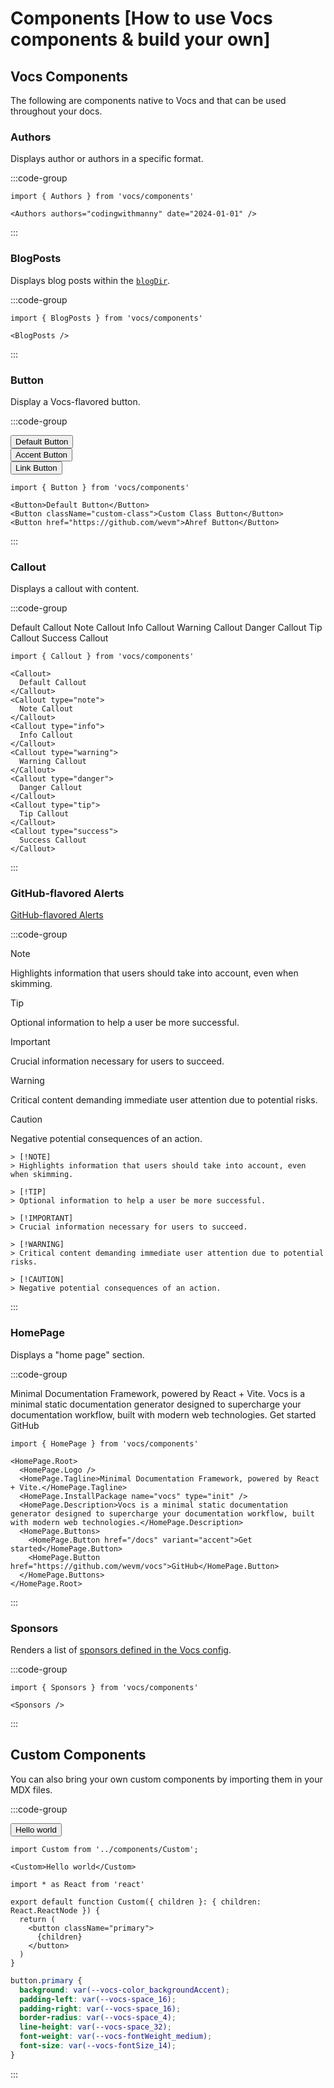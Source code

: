 
# Components [How to use Vocs components & build your own]

## Vocs Components

The following are components native to Vocs and that can be used throughout your docs.

### Authors

Displays author or authors in a specific format.

:::code-group

<div data-title="Preview">
  <Authors authors="codingwithmanny" date="2024-01-01" />
</div>

```mdx [index.mdx]
import { Authors } from 'vocs/components'

<Authors authors="codingwithmanny" date="2024-01-01" />
```
:::

### BlogPosts

Displays blog posts within the [`blogDir`](/docs/api/config#blogdir).

:::code-group

<div data-title="Preview">
  <BlogPosts />
</div>

```mdx [index.mdx]
import { BlogPosts } from 'vocs/components'

<BlogPosts />
```

:::

### Button

Display a Vocs-flavored button.

:::code-group

<div data-title="Preview">
  <div style={{ display: 'flex' }}>
    <Button>Default Button</Button>
    <div style={{ width: 8 }} />
    <Button variant="accent">Accent Button</Button>
    <div style={{ width: 8 }} />
    <Button href="https://github.com/wevm">Link Button</Button>
  </div>
</div>

```mdx [index.mdx]
import { Button } from 'vocs/components'

<Button>Default Button</Button>
<Button className="custom-class">Custom Class Button</Button>
<Button href="https://github.com/wevm">Ahref Button</Button>
```

:::

### Callout

Displays a callout with content.

:::code-group

<div data-title="Preview">
  <div style={{ display: 'flex', flexDirection: 'column', gap: 8 }}>
    <Callout>
      Default Callout
    </Callout>
    <Callout type="note">
      Note Callout
    </Callout>
    <Callout type="info">
      Info Callout
    </Callout>
    <Callout type="warning">
      Warning Callout
    </Callout>
    <Callout type="danger">
      Danger Callout
    </Callout>
    <Callout type="tip">
      Tip Callout
    </Callout>
    <Callout type="success">
      Success Callout
    </Callout>
  </div>
</div>

```mdx [index.mdx]
import { Callout } from 'vocs/components'

<Callout>
  Default Callout
</Callout>
<Callout type="note">
  Note Callout
</Callout>
<Callout type="info">
  Info Callout
</Callout>
<Callout type="warning">
  Warning Callout
</Callout>
<Callout type="danger">
  Danger Callout
</Callout>
<Callout type="tip">
  Tip Callout
</Callout>
<Callout type="success">
  Success Callout
</Callout>
```

:::

### GitHub-flavored Alerts

[GitHub-flavored Alerts](https://docs.github.com/en/get-started/writing-on-github/getting-started-with-writing-and-formatting-on-github/basic-writing-and-formatting-syntax#alerts)

:::code-group

<div data-title="Preview">

> [!NOTE]
> Highlights information that users should take into account, even when skimming.

> [!TIP]
> Optional information to help a user be more successful.

> [!IMPORTANT]
> Crucial information necessary for users to succeed.

> [!WARNING]
> Critical content demanding immediate user attention due to potential risks.

> [!CAUTION]
> Negative potential consequences of an action.

</div>

```mdx [index.mdx]
> [!NOTE]
> Highlights information that users should take into account, even when skimming.

> [!TIP]
> Optional information to help a user be more successful.

> [!IMPORTANT]
> Crucial information necessary for users to succeed.

> [!WARNING]
> Critical content demanding immediate user attention due to potential risks.

> [!CAUTION]
> Negative potential consequences of an action.
```

:::

### HomePage

Displays a "home page" section.

:::code-group

<div data-title="Preview">
  <HomePage.Root>
    <HomePage.Logo />
    <HomePage.Tagline>Minimal Documentation Framework, powered by React + Vite.</HomePage.Tagline>
    <HomePage.InstallPackage name="vocs" type="init" />
    <HomePage.Description>Vocs is a minimal static documentation generator designed to supercharge your documentation workflow, built with modern web technologies.</HomePage.Description>
    <HomePage.Buttons>
      <HomePage.Button href="/docs" variant="accent">Get started</HomePage.Button>
      <HomePage.Button href="https://github.com/wevm/vocs">GitHub</HomePage.Button>
    </HomePage.Buttons>
  </HomePage.Root>
</div>

```mdx [index.mdx]
import { HomePage } from 'vocs/components'

<HomePage.Root>
  <HomePage.Logo />
  <HomePage.Tagline>Minimal Documentation Framework, powered by React + Vite.</HomePage.Tagline>
  <HomePage.InstallPackage name="vocs" type="init" />
  <HomePage.Description>Vocs is a minimal static documentation generator designed to supercharge your documentation workflow, built with modern web technologies.</HomePage.Description>
  <HomePage.Buttons>
    <HomePage.Button href="/docs" variant="accent">Get started</HomePage.Button>
    <HomePage.Button href="https://github.com/wevm/vocs">GitHub</HomePage.Button>
  </HomePage.Buttons>
</HomePage.Root>
```

:::

### Sponsors

Renders a list of [sponsors defined in the Vocs config](/docs/api/config#sponsors).

:::code-group

<div data-title="Preview">
  <Sponsors />
</div>

```mdx [index.mdx]
import { Sponsors } from 'vocs/components'

<Sponsors />
```

:::

## Custom Components

You can also bring your own custom components by importing them in your MDX files.

:::code-group

<div data-title="Preview">
  <button
    style={{
      background: 'var(--vocs-color_backgroundAccent)',
      paddingLeft: 'var(--vocs-space_16)',
      paddingRight: 'var(--vocs-space_16)',
      borderRadius: 'var(--vocs-space_4)',
      lineHeight: 'var(--vocs-space_32)',
      fontWeight: 'var(--vocs-fontWeight_medium)',
      fontSize: 'var(--vocs-fontSize_14)',
    }}
    type="button"
  >
    Hello world
  </button>
</div>

```mdx [pages/index.mdx]
import Custom from '../components/Custom';

<Custom>Hello world</Custom>
```

```tsx [components/Custom.tsx]
import * as React from 'react'

export default function Custom({ children }: { children: React.ReactNode }) {
  return (
    <button className="primary">
      {children}
    </button>
  )
}
```

```css [styles.css]
button.primary {
  background: var(--vocs-color_backgroundAccent);
  padding-left: var(--vocs-space_16);
  padding-right: var(--vocs-space_16);
  border-radius: var(--vocs-space_4);
  line-height: var(--vocs-space_32);
  font-weight: var(--vocs-fontWeight_medium);
  font-size: var(--vocs-fontSize_14);
}
```

:::

